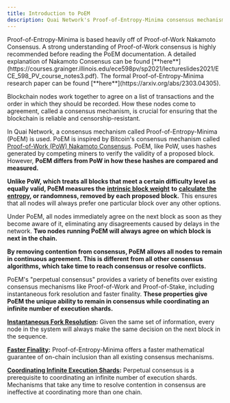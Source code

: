 ```yaml
---
title: Introduction to PoEM
description: Quai Network's Proof-of-Entropy-Minima consensus mechanism.
---
```


<Note>
Proof-of-Entropy-Minima is based heavily off of Proof-of-Work Nakamoto Consensus. A strong understanding of Proof-of-Work consensus is highly recommended before reading the PoEM documentation. A detailed explanation of Nakamoto Consensus can be found [**here**](https://courses.grainger.illinois.edu/ece598pv/sp2021/lectureslides2021/ECE_598_PV_course_notes3.pdf). The formal Proof-of-Entropy-Minima research paper can be found [**here**](https://arxiv.org/abs/2303.04305).
</Note>

Blockchain nodes work together to agree on a list of transactions and the order in which they should be recorded. How these nodes come to agreement, called a consensus mechanism, is crucial for ensuring that the blockchain is reliable and censorship-resistant.

In Quai Network, a consensus mechanism called Proof-of-Entropy-Minima (PoEM) is used. PoEM is inspired by Bitcoin's consensus mechanism called [Proof-of-Work (PoW) Nakamoto Consensus](https://bitcoin.org/bitcoin.pdf). PoEM, like PoW, uses hashes generated by competing miners to verify the validity of a proposed block. However, **PoEM differs from PoW in how these hashes are compared and measured.**

**Unlike PoW, which treats all blocks that meet a certain difficulty level as equally valid, PoEM measures the** [**intrinsic block weight**](/learn/advanced-introduction/poem/instant-fork-resolution/intrinsic-block-weight.md) **to** [**calculate the entropy**](learn/advanced-introduction/poem/instant-fork-resolution/calc-total-entropy.md)**, or randomness, removed by each proposed block.** This ensures that all nodes will always prefer one particular block over any other options.

Under PoEM, all nodes immediately agree on the next block as soon as they become aware of it, eliminating any disagreements caused by delays in the network. **Two nodes running PoEM will always agree on which block is next in the chain.**

**By removing contention from consensus, PoEM allows all nodes to remain in continuous agreement. This is different from all other consensus algorithms, which take time to reach consensus or resolve conflicts.**

PoEM's "perpetual consensus" provides a variety of benefits over existing consensus mechanisms like Proof-of-Work and Proof-of-Stake, including instantaneous fork resolution and faster finality. **These properties give PoEM the unique ability to remain in consensus while coordinating an infinite number of execution shards.**

[**Instantaneous Fork Resolution**](/learn/advanced-introduction/poem/instant-fork-resolution/instant-fork-resolution.md)**:** Given the same set of information, every node in the system will always make the same decision on the next block in the sequence.

[**Faster Finality**](/learn/advanced-introduction/poem/finality/finality.md)**:** Proof-of-Entropy-Minima offers a faster mathematical guarantee of on-chain inclusion than all existing consensus mechanisms.

[**Coordinating Infinite Execution Shards**](/learn/advanced-introduction/poem/infinite-execution-shards/infinite-execution-shards.md)**:** Perpetual consensus is a prerequisite to coordinating an infinite number of execution shards. Mechanisms that take any time to resolve contention in consensus are ineffective at coordinating more than one chain.

